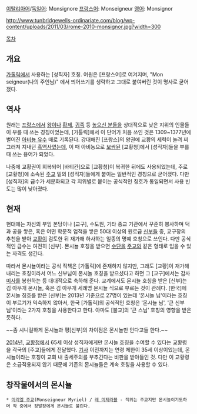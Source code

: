 [[이탈리아어]]/[[독일어]]: Monsignore
[[프랑스어]]: Monseigneur
[[영어]]: Monsignor

http://www.tunbridgewells-ordinariate.com/blog/wp-content/uploads/2011/03/rome-2010-monsignor.jpg?width=300

[[목차]]
== 개요 ==
[[가톨릭]]에서 사용하는 [성직자] 호칭. 어원은 [프랑스어]로 여겨지며, "Mon seigneur(나의 주인님)" 에서 띄어쓰기를 생략하고 그대로 붙여버린 것이 명사로 굳어졌다. 

== 역사 ==
원래는 [[프랑스]]에서 [[왕]]이나 [[황제]], [[귀족]] 등 [[높으신 분들]]을 상대적으로 낮은 지위의 인물들이 부를 때 쓰는 경칭이었는데, [가톨릭]에서 이 단어가 처음 쓰인 것은 1309~1377년에 벌어진 [[아비뇽 유수]] 때로 기록된다. 강대해진 [프랑스]의 왕권에 교황의 세력이 눌려 찌그러져 지내던 [[흑역사]]였는데, 이 때 아비뇽으로 [[보쌈]]된 [교황청]에서 [성직자]들을 부를 때 쓰는 용어가 되었다.

나중에 교황권이 회복되어 [바티칸]으로 [교황청]이 복귀한 뒤에도 사용되었는데, 주로 [교황청]에 소속된 [[주교]] 밑의 [성직자]들에게 붙이는 일반적인 경칭으로 굳어졌다. 다만 [성직자]의 급수가 세분화되고 각 지위별로 붙이는 공식적인 칭호가 통일되면서 사용 빈도는 많이 낮아졌다.

== 현재 ==
현대에는 자신의 부임 본당이나 [교구], 수도원, 기타 종교 기관에서 꾸준히 봉사하며 덕과 공을 쌓은, 혹은 어떤 학문적 업적을 쌓은 50대 이상의 원로급 [[신부]]들 중, 교구장의 추천을 받아 [[교황]]이 검토한 뒤 재가해 하사하는 일종의 명예 호칭으로 쓰인다. 다만 공식적인 급수는 여전히 [신부]. 몬시뇰 호칭을 받으면 [[수단]]을 [[주교]]와 같은 형태로 입을 수 있는 자격도 생긴다. 

따라서 몬시뇰이라는 공식 직책은 [가톨릭]에 존재하지 않지만, 그래도 [교황]이 재가해 내리는 호칭이라서 어느 신부님이 몬시뇰 호칭을 받으셨다고 하면 그 [교구]에서는 감사 [[미사]]를 봉헌하는 등 대대적으로 축하해 준다. 교계에서도 몬시뇰 호칭을 받은 [신부]는 김 아무개 몬시뇰, 혹은 김 아무개 세례명 몬시뇰 식으로 부르는 것이 관례다. [한국]에 몬시뇰 칭호를 받은 [신부]는 2013년 기준으로 27명이 있는데 '몬시뇰 님'이라는 호칭이 부르기가 익숙하지 않아서, 한국 [가톨릭]의 공식적인 호칭은 '몬시뇰 님', '큰 신부님'이라는 2가지 호칭을 사용한다고 한다. 아마도 [불교]의 '큰 스님' 호칭의 영향을 받은 듯하다.

~~좀 시니컬하게 몬시뇰과 평[신부]의 차이점은 몬시뇰만 안다고들 한다.~~ 

[[2014년]], [[교황청]]에서 65세 이상 성직자에게만 몬시뇰 호칭을 수여할 수 있다는 교황령을 각국의 [주교]들에게 전달했다. [http://news.sbs.co.kr/section_news/news_read.jsp?news_id=N1002172734 기사] 이전까지는 연령 제한이 35세 이상이었는데, 몬시뇰이라는 호칭이 교회 내 출세주의를 부추긴다는 비판을 받아들인 것. 다만 이 교황령은 소급적용되지 않기 때문에 기존의 몬시뇰들은 계속 호칭을 사용할 수 있다. 

== 창작물에서의 몬시뇰 ==

 * [[레 미제라블#s-1.3.3|미리엘 주교]](Monseigneur Myriel) / [[레 미제라블]] - 직위는 주교지만 몬시뇰이기도하며 작 중에서 장발장에게 몬시뇰로 불린다.

